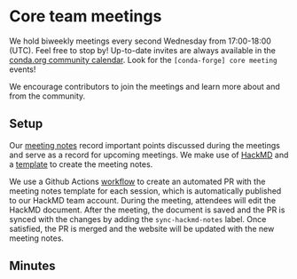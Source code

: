 # Core team meetings

We hold biweekly meetings every second Wednesday from 17:00-18:00 (UTC). Feel free to stop by!
Up-to-date invites are always available in the [conda.org community calendar](https://conda.org/community/calendar).
Look for the `[conda-forge] core meeting` events!

We encourage contributors to join the meetings and learn more about and from the community.

## Setup

Our [meeting notes](https://conda-forge.org/community/minutes/) record important points discussed during the meetings and serve as a record for upcoming meetings.
We make use of [HackMD](https://hackmd.io/) and a [template](https://github.com/conda-forge/conda-forge.github.io/blob/main/misc/DEV_MEETING_TEMPLATE.md) to create the meeting notes.

We use a Github Actions [workflow][gha-workflow] to create an automated PR with the meeting notes
template for each session, which is automatically published to our HackMD team account. During the
meeting, attendees will edit the HackMD document. After the meeting, the document is saved and the
PR is synced with the changes by adding the `sync-hackmd-notes` label. Once satisfied, the PR is
merged and the website will be updated with the new meeting notes.

[gha-workflow]: https://github.com/conda-forge/conda-forge.github.io/actions/workflows/meeting-notes.yml

## Minutes


<DocCardList />
